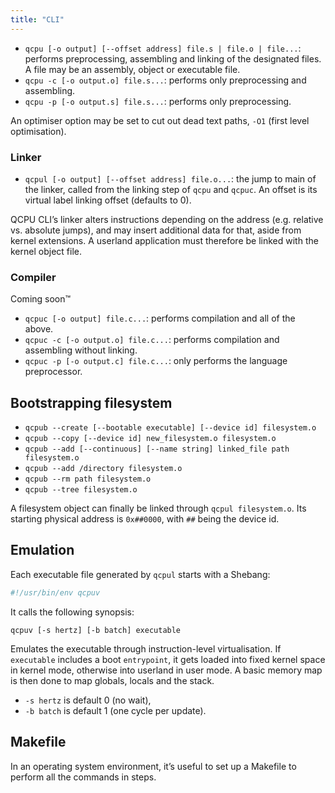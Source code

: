 ```yaml
---
title: "CLI"
---
```


- `qcpu [-o output] [--offset address] file.s | file.o | file...`: performs
  preprocessing, assembling and linking of the designated files. A file may be
  an assembly, object or executable file.
- `qcpu -c [-o output.o] file.s...`: performs only preprocessing and
  assembling.
- `qcpu -p [-o output.s] file.s...`: performs only preprocessing.

An optimiser option may be set to cut out dead text paths, `-O1` (first level
optimisation).

### Linker

- `qcpul [-o output] [--offset address] file.o...`: the jump to main of the
  linker, called from the linking step of `qcpu` and `qcpuc`. An offset is its
  virtual label linking offset (defaults to 0).

QCPU CLI's linker alters instructions depending on the address (e.g. relative
vs. absolute jumps), and may insert additional data for that, aside from kernel
extensions. A userland application must therefore be linked with the kernel
object file.

### Compiler

Coming soon™

- `qcpuc [-o output] file.c...`: performs compilation and all of the above.
- `qcpuc -c [-o output.o] file.c...`: performs compilation and assembling
  without linking.
- `qcpuc -p [-o output.c] file.c...`: only performs the language preprocessor.

## Bootstrapping filesystem

- `qcpub --create [--bootable executable] [--device id] filesystem.o`
- `qcpub --copy [--device id] new_filesystem.o filesystem.o`
- `qcpub --add [--continuous] [--name string] linked_file path filesystem.o`
- `qcpub --add /directory filesystem.o`
- `qcpub --rm path filesystem.o`
- `qcpub --tree filesystem.o`

A filesystem object can finally be linked through `qcpul filesystem.o`. Its
starting physical address is `0x##0000`, with `##` being the device id.

## Emulation

Each executable file generated by `qcpul` starts with a Shebang:

```.bash
#!/usr/bin/env qcpuv
```

It calls the following synopsis:

```
qcpuv [-s hertz] [-b batch] executable
```

Emulates the executable through instruction-level virtualisation. If
`executable` includes a boot `entrypoint`, it gets loaded into fixed kernel
space in kernel mode, otherwise into userland in user mode. A basic memory map
is then done to map globals, locals and the stack.

- `-s hertz` is default 0 (no wait),
- `-b batch` is default 1 (one cycle per update).

## Makefile

In an operating system environment, it's useful to set up a Makefile to perform
all the commands in steps.
